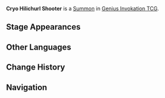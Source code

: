 {{About|the [[Genius Invokation TCG]] Summon|the [[Enemy]]|Cryo Hilichurl Shooter}}
{{Genius Invokation TCG Infobox
|title       = Cryo Hilichurl Shooter
|id          = 003102
|image       = Cryo Hilichurl Shooter Summon.png
|type        = Summon
|group       = Random Hilichurl
|summontype  = Event Card
|createdby   = Abyssal Summons
|usage       = 2
|effect      = '''End Phase:''' Deal 1 {{Color|Cryo DMG}}.
}}
'''Cryo Hilichurl Shooter''' is a [[Summon]] in [[Genius Invokation TCG]].

==Stage Appearances==
{{Genius Invokation TCG Stage Appearances|createdby=Abyssal Summons}}

==Other Languages==
{{Transclude|Cryo Hilichurl Shooter|Other Languages}}

==Change History==
{{Change History|3.3}}

==Navigation==
{{Genius Invokation TCG Navbox|Summon}}